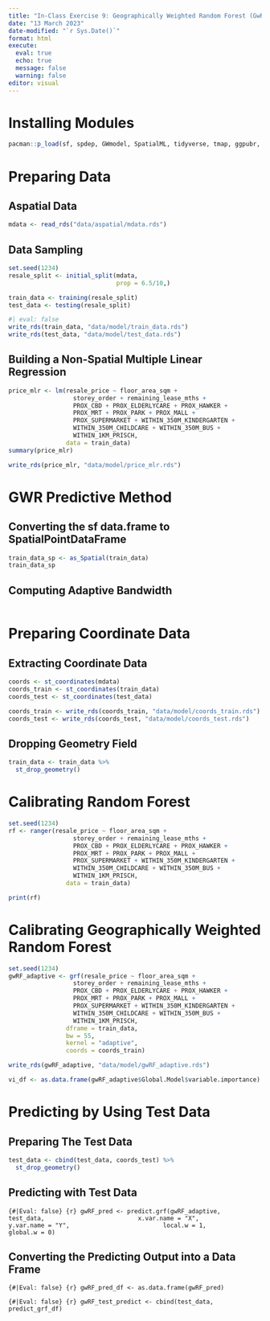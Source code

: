 ```yaml
---
title: "In-Class Exercise 9: Geographically Weighted Random Forest (GwRF) "
date: "13 March 2023"
date-modified: "`r Sys.Date()`"
format: html
execute:
  eval: true
  echo: true
  message: false
  warning: false
editor: visual
---
```


# Installing Modules

```r
pacman::p_load(sf, spdep, GWmodel, SpatialML, tidyverse, tmap, ggpubr, olsrr, devtools, rsample)
```

<!--# rsample is part of tidymodels package -->

# Preparing Data

## Aspatial Data

```r
mdata <- read_rds("data/aspatial/mdata.rds")
```

## Data Sampling

```r
set.seed(1234)
resale_split <- initial_split(mdata,
                              prop = 6.5/10,) 

train_data <- training(resale_split)
test_data <- testing(resale_split)
```

```r
#| eval: false
write_rds(train_data, "data/model/train_data.rds")
write_rds(test_data, "data/model/test_data.rds")
```

## Building a Non-Spatial Multiple Linear Regression

```r
price_mlr <- lm(resale_price ~ floor_area_sqm +
                  storey_order + remaining_lease_mths +
                  PROX_CBD + PROX_ELDERLYCARE + PROX_HAWKER +
                  PROX_MRT + PROX_PARK + PROX_MALL +
                  PROX_SUPERMARKET + WITHIN_350M_KINDERGARTEN +
                  WITHIN_350M_CHILDCARE + WITHIN_350M_BUS +
                  WITHIN_1KM_PRISCH,
                data = train_data)
summary(price_mlr)
```

```r
write_rds(price_mlr, "data/model/price_mlr.rds")
```

# GWR Predictive Method

## Converting the sf data.frame to SpatialPointDataFrame

```r
train_data_sp <- as_Spatial(train_data)
train_data_sp
```

## Computing Adaptive Bandwidth

```r

```

# Preparing Coordinate Data

## Extracting Coordinate Data

```r
coords <- st_coordinates(mdata)
coords_train <- st_coordinates(train_data)
coords_test <- st_coordinates(test_data)
```

```r
coords_train <- write_rds(coords_train, "data/model/coords_train.rds")
coords_test <- write_rds(coords_test, "data/model/coords_test.rds")
```

## Dropping Geometry Field

```r
train_data <- train_data %>%
  st_drop_geometry()
```

# Calibrating Random Forest

```r
set.seed(1234)
rf <- ranger(resale_price ~ floor_area_sqm +
                  storey_order + remaining_lease_mths +
                  PROX_CBD + PROX_ELDERLYCARE + PROX_HAWKER +
                  PROX_MRT + PROX_PARK + PROX_MALL +
                  PROX_SUPERMARKET + WITHIN_350M_KINDERGARTEN +
                  WITHIN_350M_CHILDCARE + WITHIN_350M_BUS +
                  WITHIN_1KM_PRISCH,
                data = train_data)
```

```r
print(rf)
```

<!--# Ranger shows MSE without Square Rooting, need to manually do it -->

# Calibrating Geographically Weighted Random Forest

```r
set.seed(1234)
gwRF_adaptive <- grf(resale_price ~ floor_area_sqm +
                  storey_order + remaining_lease_mths +
                  PROX_CBD + PROX_ELDERLYCARE + PROX_HAWKER +
                  PROX_MRT + PROX_PARK + PROX_MALL +
                  PROX_SUPERMARKET + WITHIN_350M_KINDERGARTEN +
                  WITHIN_350M_CHILDCARE + WITHIN_350M_BUS +
                  WITHIN_1KM_PRISCH,
                dframe = train_data,
                bw = 55,
                kernel = "adaptive",
                coords = coords_train)
```

```r
write_rds(gwRF_adaptive, "data/model/gwRF_adaptive.rds")
```

```r
vi_df <- as.data.frame(gwRF_adaptive$Global.Model$variable.importance)
```

# Predicting by Using Test Data

## Preparing The Test Data

```r
test_data <- cbind(test_data, coords_test) %>%
  st_drop_geometry()
```

## Predicting with Test Data

`{#|Eval: false} {r} gwRF_pred <- predict.grf(gwRF_adaptive,                           test_data,                          x.var.name = "X",                          y.var.name = "Y",                          local.w = 1,                          global.w = 0)`

## Converting the Predicting Output into a Data Frame

`{#|Eval: false} {r} gwRF_pred_df <- as.data.frame(gwRF_pred)`

`{#|Eval: false} {r} gwRF_test_predict <- cbind(test_data, predict_grf_df)`
